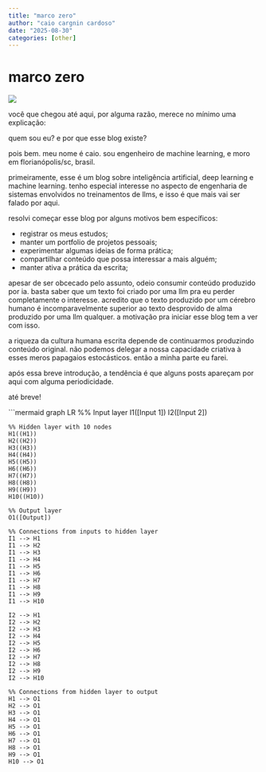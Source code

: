 ```yaml
---
title: "marco zero"
author: "caio cargnin cardoso"
date: "2025-08-30"
categories: [other]
---
```


# marco zero

![](nn.png)

você que chegou até aqui, por alguma razão, merece no mínimo uma explicação:

quem sou eu? e por que esse blog existe?

pois bem. meu nome é caio. sou engenheiro de machine learning, e moro em florianópolis/sc, brasil.

primeiramente, esse é um blog sobre inteligência artificial, deep learning e machine learning.
tenho especial interesse no aspecto de engenharia de sistemas envolvidos no treinamentos de llms, e isso é que mais vai ser falado por aqui.

resolvi começar esse blog por alguns motivos bem específicos:

- registrar os meus estudos;
- manter um portfolio de projetos pessoais;
- experimentar algumas ideias de forma prática;
- compartilhar conteúdo que possa interessar a mais alguém;
- manter ativa a prática da escrita;

apesar de ser obcecado pelo assunto, odeio consumir conteúdo produzido por ia.
basta saber que um texto foi criado por uma llm pra eu perder completamente o interesse.
acredito que o texto produzido por um cérebro humano é incomparavelmente superior ao texto desprovido de alma produzido por uma llm qualquer.
a motivação pra iniciar esse blog tem a ver com isso.

a riqueza da cultura humana escrita depende de continuarmos produzindo conteúdo original.
não podemos delegar a nossa capacidade criativa à esses meros papagaios estocásticos.
então a minha parte eu farei.

após essa breve introdução, a tendência é que alguns posts apareçam por aqui com alguma periodicidade.

até breve!

```mermaid
graph LR
    %% Input layer
    I1([Input 1])
    I2([Input 2])

    %% Hidden layer with 10 nodes
    H1((H1))
    H2((H2))
    H3((H3))
    H4((H4))
    H5((H5))
    H6((H6))
    H7((H7))
    H8((H8))
    H9((H9))
    H10((H10))

    %% Output layer
    O1([Output])

    %% Connections from inputs to hidden layer
    I1 --> H1
    I1 --> H2
    I1 --> H3
    I1 --> H4
    I1 --> H5
    I1 --> H6
    I1 --> H7
    I1 --> H8
    I1 --> H9
    I1 --> H10

    I2 --> H1
    I2 --> H2
    I2 --> H3
    I2 --> H4
    I2 --> H5
    I2 --> H6
    I2 --> H7
    I2 --> H8
    I2 --> H9
    I2 --> H10

    %% Connections from hidden layer to output
    H1 --> O1
    H2 --> O1
    H3 --> O1
    H4 --> O1
    H5 --> O1
    H6 --> O1
    H7 --> O1
    H8 --> O1
    H9 --> O1
    H10 --> O1
